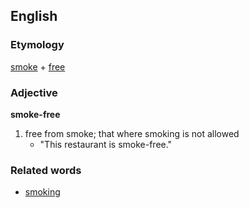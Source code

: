 ==English==

===Etymology===

[[smoke]] + [[-free|free]]

===Adjective===
'''smoke-free'''

#free from smoke; that where smoking is not allowed
#*"This restaurant is smoke-free."

===Related words===

*[[smoking]]